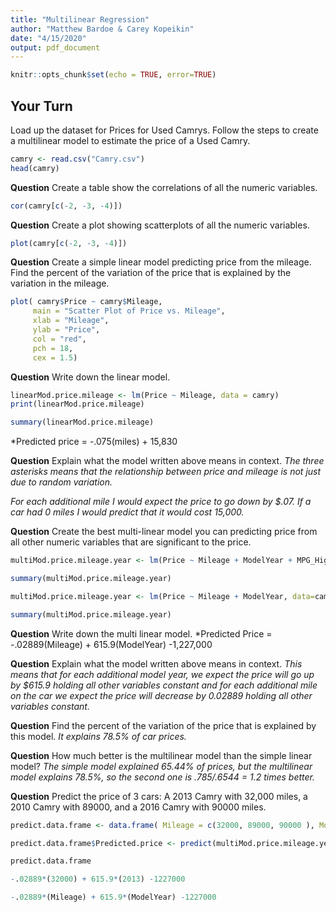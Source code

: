 ```yaml
---
title: "Multilinear Regression"
author: "Matthew Bardoe & Carey Kopeikin"
date: "4/15/2020"
output: pdf_document
---
```



```r
knitr::opts_chunk$set(echo = TRUE, error=TRUE)
```



## Your Turn

Load up the dataset for Prices for Used Camrys. Follow the steps to create a multilinear model to estimate the price of a Used Camry. 

```R
camry <- read.csv("Camry.csv")
head(camry)
```


**Question** Create a table show the correlations of all the numeric variables.

```r
cor(camry[c(-2, -3, -4)])
```




**Question** Create a plot showing scatterplots of all the numeric variables.

```r
plot(camry[c(-2, -3, -4)])
```



**Question** Create a simple linear model predicting price from the mileage. Find the percent of the variation of the price that is explained by the variation in the mileage.


```r
plot( camry$Price ~ camry$Mileage, 
     main = "Scatter Plot of Price vs. Mileage",
     xlab = "Mileage",
     ylab = "Price",
     col = "red",  
     pch = 18,
     cex = 1.5)

```


**Question** Write down the linear model.
```r
linearMod.price.mileage <- lm(Price ~ Mileage, data = camry)
print(linearMod.price.mileage)

summary(linearMod.price.mileage)
```

*Predicted price = -.075(miles) + 15,830



**Question** Explain what the model written above means in context.
*The three asterisks means that the relationship between price and mileage is not just due to random variation.*

*For each additional mile I would expect the price to go down by $.07. If a car had 0 miles I would predict that it would cost 15,000.*

**Question** Create the best multi-linear model you can predicting price from all other numeric variables that are significant to the price. 

```r
multiMod.price.mileage.year <- lm(Price ~ Mileage + ModelYear + MPG_Highway, data=camry)

summary(multiMod.price.mileage.year)

```


```r
multiMod.price.mileage.year <- lm(Price ~ Mileage + ModelYear, data=camry)

summary(multiMod.price.mileage.year)

```


**Question** Write down the multi linear model.
*Predicted Price = -.02889(Mileage) + 615.9(ModelYear) -1,227,000



**Question** Explain what the model written above means in context.
*This means that for each additional model year, we expect the price will go up by $615.9 holding all other variables constant and for each additional mile on the car we expect the price  will decrease by 0.02889 holding all other variables constant.*



**Question** Find the percent of the variation of the price that is explained by this model.
*It explains 78.5% of car prices.*



**Question** How much better is the multilinear model than the simple linear model?
*The simple model explained 65.44% of prices, but the multilinear model explains 78.5%, so the second one is .785/.6544 = 1.2 times better.*




**Question** Predict the price of 3 cars: A 2013 Camry with 32,000 miles, a 2010 Camry with 89000, and a 2016 Camry with 90000 miles.


```r
predict.data.frame <- data.frame( Mileage = c(32000, 89000, 90000 ), ModelYear = c(2013, 2010, 2016) )

predict.data.frame$Predicted.price <- predict(multiMod.price.mileage.year, predict.data.frame)

predict.data.frame


```

```r
-.02889*(32000) + 615.9*(2013) -1227000

```


```r
-.02889*(Mileage) + 615.9*(ModelYear) -1227000

```


















